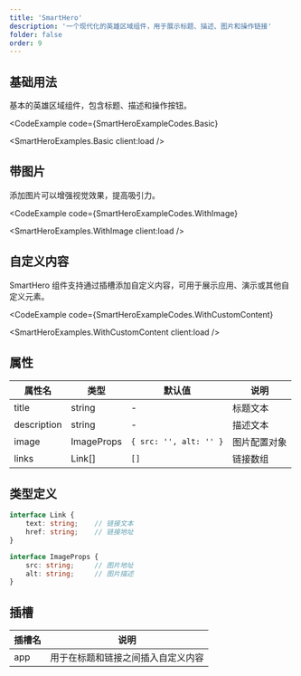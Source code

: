```yaml
---
title: 'SmartHero'
description: '一个现代化的英雄区域组件，用于展示标题、描述、图片和操作链接'
folder: false
order: 9
---
```



## 基础用法

基本的英雄区域组件，包含标题、描述和操作按钮。

<CodeExample
  code={SmartHeroExampleCodes.Basic}
>
  <SmartHeroExamples.Basic client:load />
</CodeExample>

## 带图片

添加图片可以增强视觉效果，提高吸引力。

<CodeExample
  code={SmartHeroExampleCodes.WithImage}
>
  <SmartHeroExamples.WithImage client:load />
</CodeExample>

## 自定义内容

SmartHero 组件支持通过插槽添加自定义内容，可用于展示应用、演示或其他自定义元素。

<CodeExample
  code={SmartHeroExampleCodes.WithCustomContent}
>
  <SmartHeroExamples.WithCustomContent client:load />
</CodeExample>

## 属性

| 属性名 | 类型 | 默认值 | 说明 |
| --- | --- | --- | --- |
| title | string | - | 标题文本 |
| description | string | - | 描述文本 |
| image | ImageProps | `{ src: '', alt: '' }` | 图片配置对象 |
| links | Link[] | `[]` | 链接数组 |

## 类型定义

```ts
interface Link {
    text: string;    // 链接文本
    href: string;    // 链接地址
}

interface ImageProps {
    src: string;     // 图片地址
    alt: string;     // 图片描述
}
```

## 插槽

| 插槽名 | 说明 |
| --- | --- |
| app | 用于在标题和链接之间插入自定义内容 |
